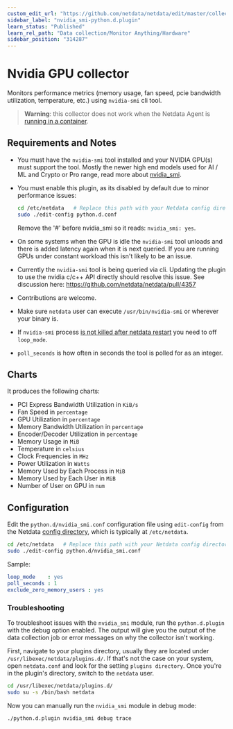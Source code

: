 ```yaml
---
custom_edit_url: "https://github.com/netdata/netdata/edit/master/collectors/python.d.plugin/nvidia_smi/README.md"
sidebar_label: "nvidia_smi-python.d.plugin"
learn_status: "Published"
learn_rel_path: "Data collection/Monitor Anything/Hardware"
sidebar_position: "314287"
---
```



# Nvidia GPU collector

Monitors performance metrics (memory usage, fan speed, pcie bandwidth utilization, temperature, etc.) using `nvidia-smi` cli tool.

> **Warning**: this collector does not work when the Netdata Agent is [running in a container](/docs/installation/installation-methods/docker).


## Requirements and Notes

-   You must have the `nvidia-smi` tool installed and your NVIDIA GPU(s) must support the tool. Mostly the newer high end models used for AI / ML and Crypto or Pro range, read more about [nvidia_smi](https://developer.nvidia.com/nvidia-system-management-interface).
-   You must enable this plugin, as its disabled by default due to minor performance issues:
    ```bash
    cd /etc/netdata   # Replace this path with your Netdata config directory, if different
    sudo ./edit-config python.d.conf
    ```
    Remove the '#' before nvidia_smi so it reads: `nvidia_smi: yes`.

-   On some systems when the GPU is idle the `nvidia-smi` tool unloads and there is added latency again when it is next queried. If you are running GPUs under constant workload this isn't likely to be an issue.
-   Currently the `nvidia-smi` tool is being queried via cli. Updating the plugin to use the nvidia c/c++ API directly should resolve this issue. See discussion here: <https://github.com/netdata/netdata/pull/4357>
-   Contributions are welcome.
-   Make sure `netdata` user can execute `/usr/bin/nvidia-smi` or wherever your binary is.
-   If `nvidia-smi` process [is not killed after netdata restart](https://github.com/netdata/netdata/issues/7143) you need to off `loop_mode`.
-   `poll_seconds` is how often in seconds the tool is polled for as an integer.

## Charts

It produces the following charts:

-   PCI Express Bandwidth Utilization in `KiB/s`
-   Fan Speed in `percentage`
-   GPU Utilization in `percentage`
-   Memory Bandwidth Utilization in `percentage`
-   Encoder/Decoder Utilization in `percentage`
-   Memory Usage in `MiB`
-   Temperature in `celsius`
-   Clock Frequencies in `MHz`
-   Power Utilization in `Watts`
-   Memory Used by Each Process in `MiB`
-   Memory Used by Each User in `MiB`
-   Number of User on GPU in `num`

## Configuration

Edit the `python.d/nvidia_smi.conf` configuration file using `edit-config` from the Netdata [config
directory](/docs/getting-started/manage-and-configure/configuration), which is typically at `/etc/netdata`.

```bash
cd /etc/netdata   # Replace this path with your Netdata config directory, if different
sudo ./edit-config python.d/nvidia_smi.conf
```

Sample:

```yaml
loop_mode    : yes
poll_seconds : 1
exclude_zero_memory_users : yes
```


### Troubleshooting

To troubleshoot issues with the `nvidia_smi` module, run the `python.d.plugin` with the debug option enabled. The 
output will give you the output of the data collection job or error messages on why the collector isn't working.

First, navigate to your plugins directory, usually they are located under `/usr/libexec/netdata/plugins.d/`. If that's 
not the case on your system, open `netdata.conf` and look for the setting `plugins directory`. Once you're in the 
plugin's directory, switch to the `netdata` user.

```bash
cd /usr/libexec/netdata/plugins.d/
sudo su -s /bin/bash netdata
```

Now you can manually run the `nvidia_smi` module in debug mode:

```bash
./python.d.plugin nvidia_smi debug trace
```

